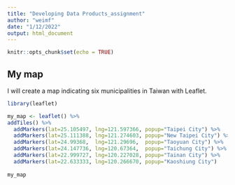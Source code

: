 ---
title: "Developing Data Products_assignment"
author: "weimf"
date: "1/12/2022"
output: html_document
---

```{r setup, include=FALSE}
knitr::opts_chunk$set(echo = TRUE)
```

## My map
I will create a map indicating six municipalities in Taiwan with Leaflet.
```{r}
library(leaflet)

my_map <- leaflet() %>%
addTiles() %>%
  addMarkers(lat=25.105497, lng=121.597366, popup="Taipei City") %>%
  addMarkers(lat=25.111388, lng=121.274603, popup="New Taipei City") %>%
  addMarkers(lat=24.99368,  lng=121.29696,  popup="Taoyuan City") %>%
  addMarkers(lat=24.147736, lng=120.67364,  popup="Taichung City") %>%
  addMarkers(lat=22.999727, lng=120.227028, popup="Tainan City") %>%
  addMarkers(lat=22.633333, lng=120.266670, popup="Kaoshiung City")
  
my_map
```



